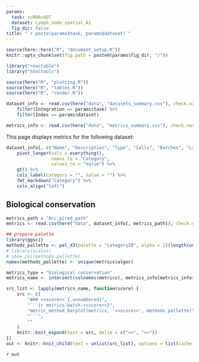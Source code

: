 ```yaml
---
params:
  task: scRNA+ADT
  dataset: Lymph_node_spatial_A1
  fig_dir: false
title: "`r paste(params$task, params$dataset)`"
---
```


```r
source(here::here("R", "document_setup.R"))
knitr::opts_chunk$set(fig.path = paste0(params$fig_dir, "/"))
```

```r
library("reactable")
library("htmltools")
```

```r
source(here("R", "plotting.R"))
source(here("R", "tables.R"))
source(here("R", "render.R"))
```

```r
dataset_info <- read.csv(here("data", "datasets_summary.csv"), check.names = FALSE) %>%
    filter(Integration == params$task) %>%
    filter(Index == params$dataset)

metrics_info <- read.csv(here("data", "metrics_summary.csv"), check.names = FALSE)
```

This page displays metrics for the following dataset: 

```r
dataset_info[, c("Name", "Description", "Type", "Cells", "Batches", "Labels")] %>%
    pivot_longer(cols = everything(),
                 names_to = "Category",
                 values_to = "Value") %>%
    gt() %>%
    cols_label(Category = "", Value = "") %>%
    fmt_markdown("Category") %>%
    cols_align("left")
```


Biological conservation {.tabset}
-----------------------

```r
metrics_path = "Acc_pired_path"
metrics <- read.csv(here("data", dataset_info[, metrics_path]), check.names = FALSE)

## prepare palette
library(ggsci)
methods_pallette <- pal_d3(palette = "category20", alpha = 1)(length(unique(metrics$algor)))
# library(scales)
# show_col(methods_pallette)
names(methods_pallette) <- unique(metrics$algor)

metrics_type = "biological conservation"
metrics_name <- intersect(colnames(metrics), metrics_info[metrics_info$Group == metrics_type, "Metrics"])

src_list <- lapply(metrics_name, function(score) {
    src <- c(
        "### <<score>> {.unnumbered}",
        "```{r metrics-batch-<<score>>}",
        "metric_method_barplot(metrics, '<<score>>', methods_pallette)",
        "```",
        ""
    )
    knitr::knit_expand(text = src, delim = c("<<", ">>"))
})
out <- knitr::knit_child(text = unlist(src_list), options = list(cache = FALSE))
```

`r out`

